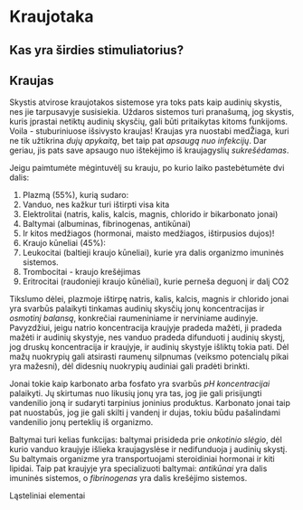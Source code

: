 # Kraujotaka

## Kas yra širdies stimuliatorius?

## Kraujas

Skystis atvirose kraujotakos sistemose yra toks pats kaip audinių skystis, nes jie tarpusavyje susisiekia. Uždaros sistemos turi pranašumą, jog skystis, kuris įprastai netiktų audinių skysčių, gali būti pritaikytas kitoms funkijoms. Voila - stuburiniuose išsivysto kraujas! Kraujas yra nuostabi medŽiaga, kuri ne tik užtikrina *dujų apykaitą*, bet taip pat *apsaugą nuo infekcijų*. Dar geriau, jis pats save apsaugo nuo ištekėjimo iš kraujagyslių  *sukrešėdamas*.

Jeigu paimtumėte mėgintuvėlį su krauju, po kurio laiko pastebėtumėte dvi dalis:

1. Plazmą (55%), kurią sudaro:
  1. Vanduo, nes kažkur turi ištirpti visa kita
  2. Elektrolitai (natris, kalis, kalcis, magnis, chlorido ir bikarbonato jonai)
  3. Baltymai (albuminas, fibrinogenas, antikūnai)
  4. Ir kitos medžiagos (hormonai, maisto medžiagos, ištirpusios dujos)!
2. Kraujo kūneliai (45%):
  1. Leukocitai (baltieji kraujo kūneliai), kurie yra dalis organizmo imuninės sistemos.
  2. Trombocitai - kraujo krešėjimas
  3. Eritrocitai (raudonieji kraujo kūnėliai), kurie perneša deguonį ir dalį CO2

Tikslumo dėlei, plazmoje ištirpę natris, kalis, kalcis, magnis ir chlorido jonai yra svarbūs palaikyti tinkamas audinių skysčių jonų koncentracijas ir *osmotinį balansą*, konkrečiai raumeniniame ir nerviniame audinyje. Pavyzdžiui, jeigu natrio koncentracija kraujyje pradeda mažėti, ji pradeda mažėti ir audinių skystyje, nes vanduo pradeda difunduoti į audinių skystį, jog druskų koncentracija ir kraujyje, ir audinių skystyje išliktų tokia pati. Dėl mažų nuokrypių gali atsirasti raumenų silpnumas (veiksmo potencialų pikai yra mažesni), dėl didesnių nuokrypių audiniai gali pradėti brinkti.

Jonai tokie kaip karbonato arba fosfato yra svarbūs *pH koncentracijai* palaikyti. Jų skirtumas nuo likusių jonų yra tas, jog jie gali prisijungti vandenilio joną ir sudaryti tarpinius joninius produktus. Karbonato jonai taip pat nuostabūs, jog jie gali skilti į vandenį ir dujas, tokiu būdu pašalindami vandenilio jonų perteklių iš organizmo.

Baltymai turi kelias funkcijas: baltymai prisideda prie *onkotinio slėgio*, dėl kurio vanduo kraujyje išlieka kraujagyslėse ir nedifunduoja į audinių skystį. Su baltymais organizme yra transportuojami steroidiniai hormonai ir kiti lipidai. Taip pat kraujyje yra specializuoti baltymai: *antikūnai* yra dalis imuninės sistemos, o *fibrinogenas* yra dalis krešėjimo sistemos.

Ląsteliniai elementai














